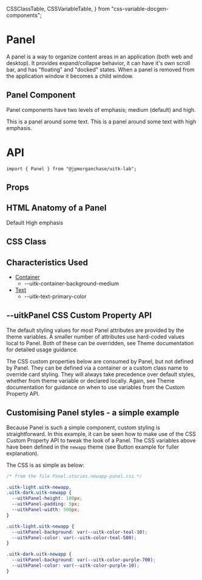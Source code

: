   CSSClassTable,
  CSSVariableTable,
} from "css-variable-docgen-components";

<Meta title="Lab/Panel/Doc" component={Panel} />

# Panel

A panel is a way to organize content areas in an application (both web and desktop). It provides expand/collapse behavior, it can have it's own scroll bar, and has "floating" and "docked" states. When a panel is removed from the application window it becomes a child window.

## Panel Component

Panel components have two levels of emphasis; medium (default) and high.

<Canvas>
  <Story name="Panels" decorators={[withFlexGap]}>
    <Panel>This is a panel around some text.</Panel>
    <Panel className="uitkEmphasisHigh">
      This is a panel around some text with high emphasis.
    </Panel>
  </Story>
</Canvas>

# API

```
import { Panel } from "@jpmorganchase/uitk-lab";
```

## Props

<ArgsTable of={Panel} />

## HTML Anatomy of a Panel

<Canvas>
  <ComponentAnatomy showLegend>
    <Panel aria-label="Default Panel">Default</Panel>
  </ComponentAnatomy>
  <ComponentAnatomy showLegend>
    <Panel aria-label="Panel with high emphasis" className="uitkEmphasisHigh">
      High emphasis
    </Panel>
  </ComponentAnatomy>
</Canvas>

## CSS Class

<CSSClassTable of={Panel} />

## Characteristics Used

- [Container](/docs/documentation-styles-and-theming-characteristics-container--all)
  - --uitk-container-background-medium
- [Text](/docs/documentation-styles-and-theming-characteristics-text--colors)
  - --uitk-text-primary-color

## --uitkPanel CSS Custom Property API

The default styling values for most Panel attributes are provided by the theme variables. A smaller number of attributes
use hard-coded values local to Panel. Both of these can be overridden, see Theme documentation for detailed usage guidance.

The CSS custom properties below are consumed by Panel, but not defined by Panel. They can be defined via a container or
a custom class name to override card styling. They will always take precedence over default styles, whether from theme variable
or declared locally. Again, see Theme documentation for guidance on when to use variables from the Custom Property API.

<CSSVariableTable of={Panel} />

## Customising Panel styles - a simple example

Because Panel is such a simple component, custom styling is straightforward. In this example, it can be seen how to make use of the CSS Custom Property API to
tweak the look of a Panel. The CSS variables above have been defined in the `newapp` theme (see Button example for fuller explanation).

<Canvas>
  <Story name="Custom Panel Styling" decorators={[withFlexGap]}>
    <CustomStyling />
  </Story>
</Canvas>

The CSS is as simple as below:

```css
/* from the file Panel.stories.newapp-panel.css */

.uitk-light.uitk-newapp,
.uitk-dark.uitk-newapp {
  --uitkPanel-height: 100px;
  --uitkPanel-padding: 5px;
  --uitkPanel-width: 500px;
}

.uitk-light.uitk-newapp {
  --uitkPanel-background: var(--uitk-color-teal-10);
  --uitkPanel-color: var(--uitk-color-teal-500);
}

.uitk-dark.uitk-newapp {
  --uitkPanel-background: var(--uitk-color-purple-700);
  --uitkPanel-color: var(--uitk-color-purple-10);
}
```
